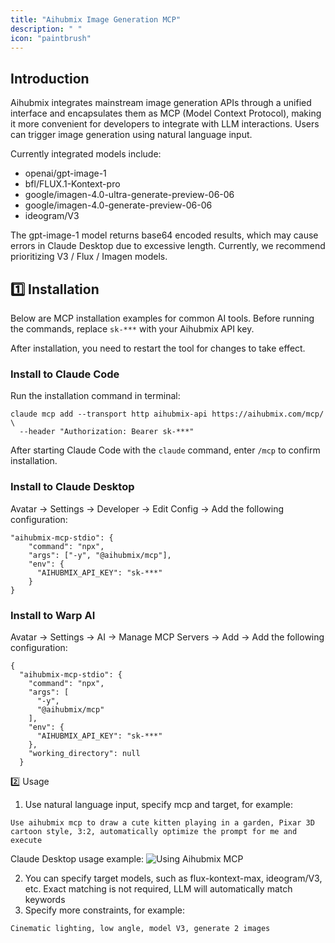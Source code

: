 ```yaml
---
title: "Aihubmix Image Generation MCP"
description: " "
icon: "paintbrush"
---
```


## Introduction

Aihubmix integrates mainstream image generation APIs through a unified interface and encapsulates them as MCP (Model Context Protocol), making it more convenient for developers to integrate with LLM interactions. Users can trigger image generation using natural language input.

Currently integrated models include:

- openai/gpt-image-1
- bfl/FLUX.1-Kontext-pro
- google/imagen-4.0-ultra-generate-preview-06-06
- google/imagen-4.0-generate-preview-06-06
- ideogram/V3

<Note>
  The gpt-image-1 model returns base64 encoded results, which may cause errors in Claude Desktop due to excessive length. Currently, we recommend prioritizing V3 / Flux / Imagen models.
</Note>

## 1️⃣ Installation

Below are MCP installation examples for common AI tools. Before running the commands, replace `sk-***` with your Aihubmix API key.

After installation, you need to restart the tool for changes to take effect.

### Install to Claude Code

Run the installation command in terminal:

```shell
claude mcp add --transport http aihubmix-api https://aihubmix.com/mcp/ \
  --header "Authorization: Bearer sk-***" 
```

After starting Claude Code with the `claude` command, enter `/mcp` to confirm installation.

### Install to Claude Desktop

Avatar → Settings → Developer → Edit Config → Add the following configuration:

```shell
"aihubmix-mcp-stdio": {
    "command": "npx",
    "args": ["-y", "@aihubmix/mcp"],
    "env": {
      "AIHUBMIX_API_KEY": "sk-***"
    }
}
```

### Install to Warp AI

Avatar → Settings → AI → Manage MCP Servers → Add → Add the following configuration:

```shell
{
  "aihubmix-mcp-stdio": {
    "command": "npx",
    "args": [
      "-y",
      "@aihubmix/mcp"
    ],
    "env": {
      "AIHUBMIX_API_KEY": "sk-***"
    },
    "working_directory": null
  }
```

2️⃣ Usage

1. Use natural language input, specify mcp and target, for example:
```shell prompt
Use aihubmix mcp to draw a cute kitten playing in a garden, Pixar 3D cartoon style, 3:2, automatically optimize the prompt for me and execute
```
Claude Desktop usage example:
![Using Aihubmix MCP](../../public/cn/aihubmix-mcp.png)  

2. You can specify target models, such as flux-kontext-max, ideogram/V3, etc. Exact matching is not required, LLM will automatically match keywords
3. Specify more constraints, for example:
```shell prompt
Cinematic lighting, low angle, model V3, generate 2 images
```